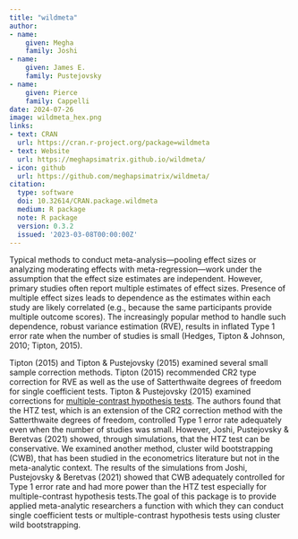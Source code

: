 ```yaml
---
title: "wildmeta"
author:
- name:
    given: Megha
    family: Joshi
- name:
    given: James E. 
    family: Pustejovsky
- name:
    given: Pierce
    family: Cappelli
date: 2024-07-26
image: wildmeta_hex.png
links:
- text: CRAN
  url: https://cran.r-project.org/package=wildmeta
- text: Website
  url: https://meghapsimatrix.github.io/wildmeta/
- icon: github
  url: https://github.com/meghapsimatrix/wildmeta/
citation:
  type: software
  doi: 10.32614/CRAN.package.wildmeta
  medium: R package
  note: R package
  version: 0.3.2
  issued: '2023-03-08T00:00:00Z'
---
```


Typical methods to conduct meta-analysis---pooling effect sizes or analyzing moderating effects with meta-regression---work under the assumption that the effect size estimates are independent. However, primary studies often report multiple estimates of effect sizes. Presence of multiple effect sizes leads to dependence as the estimates within each study are likely correlated (e.g., because the same participants provide multiple outcome scores). The increasingly popular method to handle such dependence, robust variance estimation (RVE), results in inflated Type 1 error rate when the number of studies is small (Hedges, Tipton & Johnson, 2010; Tipton, 2015).

Tipton (2015) and Tipton & Pustejovsky (2015) examined several small sample correction methods. Tipton (2015) recommended CR2 type correction for RVE as well as the use of Satterthwaite degrees of freedom for single coefficient tests. Tipton & Pustejovsky (2015) examined corrections for [multiple-contrast hypothesis tests](https://cran.r-project.org/web/packages/clubSandwich/vignettes/Wald-tests-in-clubSandwich.html). The authors found that the HTZ test, which is an extension of the CR2 correction method with the Satterthwaite degrees of freedom, controlled Type 1 error rate adequately even when the number of studies was small. However, Joshi, Pustejovsky & Beretvas (2021) showed, through simulations, that the HTZ test can be conservative. We examined another method, cluster wild bootstrapping (CWB), that has been studied in the econometrics literature but not in the meta-analytic context. The results of the simulations from Joshi, Pustejovsky & Beretvas (2021) showed that CWB adequately controlled for Type 1 error rate and had more power than the HTZ test especially for multiple-contrast hypothesis tests.The goal of this package is to provide applied meta-analytic researchers a function with which they can conduct single coefficient tests or multiple-contrast hypothesis tests using cluster wild bootstrapping.
